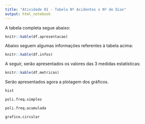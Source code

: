 ```yaml
---
title: "Atividade 01 - Tabela Nº Acidentes x Nº de Dias"
output: html_notebook
---
```


A tabela completa segue abaixo:

```r
knitr::kable(df.apresentacao)
```


Abaixo seguem algumas informações referentes à tabela acima:

```r
knitr::kable(df.infos)
```


A seguir, serão apresentados os valores das 3 medidas estatísticas:

```r
knitr::kable(df.metricas)
```


Serão apresentados agora a plotagem dos gráficos. 

```r
hist
```


```r
poli.freq.simples
```



```r
poli.freq.acumulada
```



```r
grafico.circular
```

